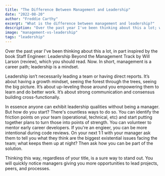 ```yaml
---
title: "The Difference Between Management and Leadership"
date: "2022-08-20"
author: "Freddie Carthy"
excerpt: "What is the difference between management and leadership?"
description: "Over the past year I've been thinking about this a lot; what is the difference between management and leadership? Can you be a leader without being a manager, and if so, what does that look like?"
image: "management-vs-leadership"
tags: "leadership"
---
```


Over the past year I've been thinking about this a lot, in part inspired by the book Staff Engineer: Leadership Beyond the Management Track by Will Larson (<Link href="staff-engineer-book-review">review</Link>), which you should read. Now. In short, <RandomHighlight>management is a career path; leadership is a mindset</RandomHighlight>.

Leadership isn’t necessarily leading a team or having direct reports. It’s about having a growth mindset, seeing the forest through the trees, <Link href="big-picture-thinking-as-an-engineer">seeing the big picture</Link>. It’s about up-leveling those around you empowering them to learn and do better work. It’s about strong communication and consensus building cross-functionally.

In essence <RandomHighlight>anyone can exhibit leadership qualities without being a manager</RandomHighlight>. But how do you start? There's countless ways to do so. You can identify the friction points on your team (operational, technical, etc) and start putting together plans to turn those into points of strength. You can volunteer to mentor early career developers. If you're an engieer, you can be more intentional during code reviews. On your next 1:1 with your manager ask them to tell you what they think are the biggest existential issues facing the team; what keeps them up at night? Then ask how you can be part of the solution.

Thinking this way, regardless of your title, is a sure way to stand out. <RandomHighlight>You will quickly notice managers giving you more opportunities to lead projects, peers, and processes</RandomHighlight>.
